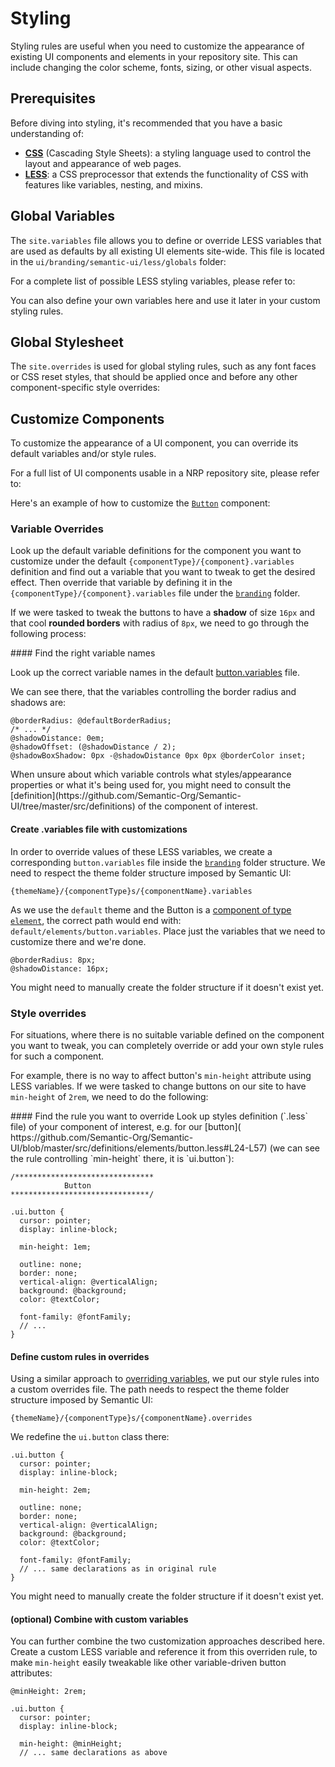 
# Styling <Difficulty level="intermediate" />

Styling rules are useful when you need to customize the appearance of existing UI components and elements in your repository site.
This can include changing the color scheme, fonts, sizing, or other visual aspects.

## Prerequisites

Before diving into styling, it's recommended that you have a basic understanding of:
- **[CSS](https://developer.mozilla.org/en-US/docs/Web/CSS)** (Cascading Style Sheets): a styling language used to control the layout and appearance of web pages.
- **[LESS](https://lesscss.org/)**: a CSS preprocessor that extends the functionality of CSS with features like variables, nesting, and mixins.

## Global Variables

The `site.variables` file allows you to define or override LESS variables that are used as defaults by all existing UI elements site-wide.
This file is located in the `ui/branding/semantic-ui/less/globals` folder:

<FileTree>
  <FileTree.Folder name="ui/branding/semantic-ui" defaultOpen>
    <FileTree.Folder name="less" defaultOpen>
      <FileTree.Folder name="globals" defaultOpen>
        <FileTree.File name="site.variables" active={true} />
        <FileTree.File name="site.overrides" active={false} />
      </FileTree.Folder>
    </FileTree.Folder>
  </FileTree.Folder>
</FileTree>

For a complete list of possible LESS styling variables, please refer to:

<Cards>
  <Card
    title="Invenio Theme Global Variables Reference"
    href="https://github.com/inveniosoftware/invenio-theme/blob/master/invenio_theme/assets/semantic-ui/less/invenio_theme/theme/globals/site.variables"
  />
  <Card
    title="SemanticUI Default Theme Variables Reference"
    href="https://github.com/Semantic-Org/Semantic-UI/blob/master/src/themes/default/globals/site.variables"
  />
</Cards>

You can also define your own variables here and use it later in your custom styling rules.

## Global Stylesheet

The `site.overrides` is used for global styling rules, such as any font faces or CSS reset styles, that should be applied once and before any other component-specific style
overrides:

<FileTree>
  <FileTree.Folder name="ui/branding/semantic-ui" defaultOpen>
    <FileTree.Folder name="less" defaultOpen>
      <FileTree.Folder name="globals" defaultOpen>
        <FileTree.File name="site.variables" active={false} />
        <FileTree.File name="site.overrides" active={true} />
      </FileTree.Folder>
    </FileTree.Folder>
  </FileTree.Folder>
</FileTree>


## Customize Components

To customize the appearance of a UI component, you can override its default variables and/or style rules.

For a full list of UI components usable in a NRP repository site, please refer to:

<Cards>
  <Card
    title="Semantic UI docs"
    href="https://semantic-ui.com/introduction/getting-started.html"
  />
  <Card
    title="Default Semantic UI component style definitions"
    href="https://github.com/Semantic-Org/Semantic-UI/tree/master/src/definitions"
  />
</Cards>

 Here's an example of how to customize the  [`Button`](https://semantic-ui.com/elements/button.html) component:

### Variable Overrides

Look up the default variable definitions for the component you want to customize under the default `{componentType}/{component}.variables` definition
and find out a variable that you want to tweak to get the desired effect. Then override that variable by defining it in the `{componentType}/{component}.variables` file under the [`branding`](/customize/branding/theme#creatingoverriding-files-under-the-branding-folder) folder.

<Cards>
  <Card
    title="Default SemanticUI component variables"
    href="https://github.com/Semantic-Org/Semantic-UI/tree/master/src/themes/default"
  />
  <Card
    title="Default Invenio Theme component variables"
    href="https://github.com/inveniosoftware/invenio-theme/tree/master/invenio_theme/assets/semantic-ui/less/invenio_theme/theme"
  />
</Cards>

If we were tasked to tweak the buttons to have a **shadow** of size `16px` and that cool **rounded borders** with radius of `8px`, we need to go through the following process:

<Steps>
#### Find the right variable names

Look up the correct variable names in the default [button.variables](https://github.com/Semantic-Org/Semantic-UI/blob/master/src/themes/default/elements/button.variables) file.

We can see there, that the variables controlling the border radius and shadows are:

```less filename="/Semantic-UI//src/themes/default/elements/button.variables" copy {1,3}
@borderRadius: @defaultBorderRadius;
/* ... */
@shadowDistance: 0em;
@shadowOffset: (@shadowDistance / 2);
@shadowBoxShadow: 0px -@shadowDistance 0px 0px @borderColor inset;
```

<Callout emoji="💡">
  When unsure about which variable controls what styles/appearance properties or what
  it's being used for, you might need to consult the
  [definition](https://github.com/Semantic-Org/Semantic-UI/tree/master/src/definitions)
  of the component of interest.
</Callout>

#### Create .variables file with customizations

In order to override values of these LESS variables, we create a corresponding `button.variables` file inside the [`branding`](/customize/branding/theme#createoverride-files-under-branding-folder) folder structure. We need to respect the theme folder structure imposed by Semantic UI:

`{themeName}/{componentType}s/{componentName}.variables`

As we use the `default` theme and the Button is a [component of type `element`](https://github.com/Semantic-Org/Semantic-UI/blob/master/src/definitions/elements/button.less#L15), the correct path would end with: `default/elements/button.variables`. Place just the variables that we need to customize there and we're done.

```less filename="ui/branding/semantic-ui/less/default/elements/button.variables" copy
@borderRadius: 8px;
@shadowDistance: 16px;
```

<Callout type="info" emoji="ℹ️">
  You might need to manually create the folder structure if it doesn't exist
  yet.
</Callout>

</Steps>

### Style overrides

For situations, where there is no suitable variable defined on the component you want to tweak, you can completely override or add your own style rules for such a component.

For example, there is no way to affect button's `min-height` attribute using LESS variables. If we were tasked to change buttons on our site to have
`min-height` of `2rem`, we need to do the following:

<Steps>
#### Find the rule you want to override
Look up styles definition (`.less` file) of your component of interest, e.g. for our [button](
https://github.com/Semantic-Org/Semantic-UI/blob/master/src/definitions/elements/button.less#L24-L57) (we can see the rule
controlling `min-height` there, it is `ui.button`):

```less filename="/Semantic-Org/Semantic-UI/blob/master/src/definitions/elements/button.less" copy {5,9}
/*******************************
            Button
*******************************/

.ui.button {
  cursor: pointer;
  display: inline-block;

  min-height: 1em;

  outline: none;
  border: none;
  vertical-align: @verticalAlign;
  background: @background;
  color: @textColor;

  font-family: @fontFamily;
  // ...
}
```

#### Define custom rules in overrides

Using a similar approach to [overriding variables](#create-custom-variables-file), we put our style rules 
into a custom overrides file. The path needs to respect the theme folder structure imposed by Semantic UI:

`{themeName}/{componentType}s/{componentName}.overrides`

We redefine the `ui.button` class there:

```less filename="ui/branding/semantic-ui/less/default/elements/button.overrides" copy {5}
.ui.button {
  cursor: pointer;
  display: inline-block;

  min-height: 2em;

  outline: none;
  border: none;
  vertical-align: @verticalAlign;
  background: @background;
  color: @textColor;

  font-family: @fontFamily;
  // ... same declarations as in original rule
}
```

<Callout type="info" emoji="ℹ️">
  You might need to manually create the folder structure if it doesn't exist
  yet.
</Callout>

#### (optional) Combine with custom variables

You can further combine the two customization approaches described here. Create a custom LESS variable and reference it from this overriden rule, to make `min-height` easily tweakable like other variable-driven button attributes:

```less filename="ui/branding/semantic-ui/less/default/elements/button.variables" copy
@minHeight: 2rem;
```

```less filename="ui/branding/semantic-ui/less/default/elements/button.overrides" copy {5}
.ui.button {
  cursor: pointer;
  display: inline-block;

  min-height: @minHeight;
  // ... same declarations as above
```
</Steps>

